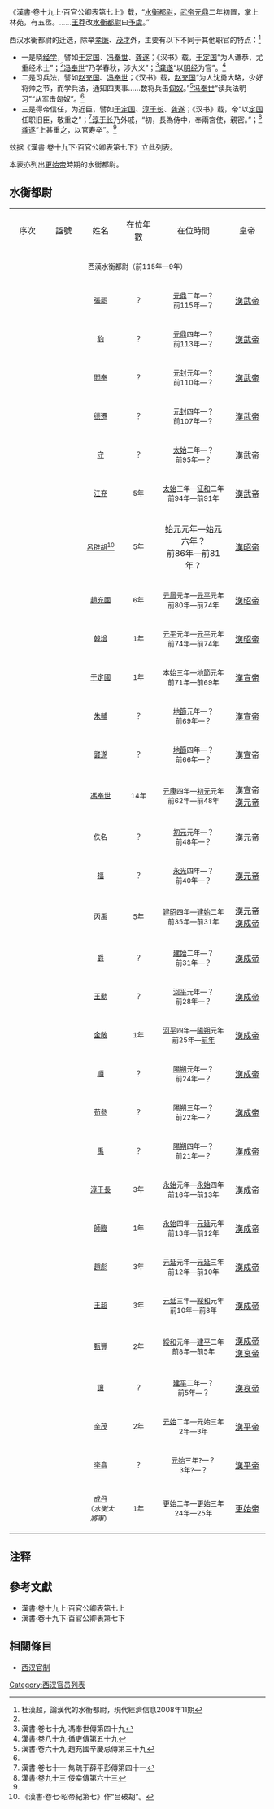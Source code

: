 《漢書‧卷十九上‧百官公卿表第七上》载，“[[水衡都尉|水衡都尉]]，[[汉武帝|武帝]][[元鼎|元鼎]]二年初置，掌上林苑，有五丞。……[[王莽|王莽]]改[[水衡都尉|水衡都尉]]曰[[予虞|予虞]]。”

西汉水衡都尉的迁选，除举[[孝廉|孝廉]]、[[茂才|茂才]]外，主要有以下不同于其他职官的特点：<ref>杜漢超，論漢代的水衡都尉，現代經濟信息2008年11期</ref>
*一是晓[[经学|经学]]，譬如[[于定国|于定国]]、[[冯奉世|冯奉世]]、[[龚遂|龚遂]]；《汉书》载，[[于定国|于定国]]“为人谦恭，尤重经术士”；<ref name=yu/>[[冯奉世|冯奉世]]“乃学春秋，涉大义”；<ref name=feng>漢書·卷七十九·馮奉世傳第四十九</ref>[[龚遂|龚遂]]“以[[明经|明经]]为官”。<ref name=gong>漢書·卷八十九·循吏傳第五十九</ref>
*二是习兵法，譬如[[赵充国|赵充国]]、[[冯奉世|冯奉世]]；《汉书》载，[[赵充国|赵充国]]“为人沈勇大略，少好将帅之节，而学兵法，通知四夷事……数将兵击[[匈奴|匈奴]]。”<ref>漢書·卷六十九·趙充國辛慶忌傳第三十九</ref>[[冯奉世|冯奉世]]“读兵法明习”“从军击匈奴”。<ref name=feng/>
*三是得帝信任，为近臣，譬如[[于定国|于定国]]、[[淳于长|淳于长]]、[[龚遂|龚遂]]；《汉书》载，帝“以[[于定国|定国]]任职旧臣，敬重之”；<ref name=yu>漢書·卷七十一·雋疏于薛平彭傳第四十一</ref>[[淳于长|淳于长]]乃外戚，“初，長為侍中，奉兩宮使，親密。”；<ref>漢書·卷九十三·佞幸傳第六十三</ref>[[龚遂|龚遂]]“上甚重之，以官寿卒”。<ref name=gong/>

玆据《漢書‧卷十九下‧百官公卿表第七下》立此列表。

本表亦列出[[更始帝|更始帝]]時期的水衡都尉。

==水衡都尉==
{| cellpadding="4" cellspacing="0" style="margin: 0 0 1em 1em; border:1px solid #cccccc; text-align:center; empty-cells:show; border-collapse:collapse;" border="1"
|- bgcolor="#F2F2F2"
| width="70" align ="center"|序次 || width="70" align ="center"|諡號 || width="70" align ="center"|姓名 || width="75" align ="center"|在位年數 || width="160" align ="center"|在位時間 || width="70" align ="center"|皇帝
|-
| align ="center" colspan="6" bgcolor="#EFECD1"| <small>西漢水衡都尉（前115年—9年）</small> 
|-
| align ="center"| <small> </small>||<small></small>||<small>  [[張罷|張罷]]  </small>||<small>？</small>||<small> [[元鼎|元鼎]]二年—？<br>前115年—？</small> ||[[漢武帝|漢武帝]]
|-
| align ="center"| <small> </small>||<small></small>||<small>  [[水衡都尉豹|豹]]  </small>||<small>？</small>||<small> [[元鼎|元鼎]]四年—？<br>前113年—？</small> ||[[漢武帝|漢武帝]]
|-
| align ="center"| <small> </small>||<small></small>||<small>  [[閻奉|閻奉]]  </small>||<small>？</small>||<small> [[元封_(西汉)|元封]]元年—？<br>前110年—？</small> ||[[漢武帝|漢武帝]]
|-
| align ="center"| <small></small>||<small></small>||<small>  [[德遷|德遷]]  </small>||<small>？</small>||<small> [[元封_(西汉)|元封]]四年—？<br>前107年—？</small> ||[[漢武帝|漢武帝]]
|-
| align ="center"| <small> </small>||<small></small>||<small>  [[水衡都尉守|守]]  </small>||<small>？</small>||<small> [[太始_(西汉)|太始]]二年—？<br>前95年—？</small> ||[[漢武帝|漢武帝]]
|-
| align ="center"| <small> </small>||<small></small>||<small>  [[江充|江充]]  </small>||<small>5年</small>||<small> [[太始_(西汉)|太始]]三年—[[征和|征和]]二年<br>前94年—前91年</small> ||[[漢武帝|漢武帝]]
|-
| align ="center"| <small> </small>||<small></small>||<small>  [[呂辟胡|呂辟胡]]<ref>《漢書·卷七·昭帝紀第七》作“吕破胡”。</ref>  </small>||<small>5年</small>||</small> [[始元_(西汉)|始元]]元年—[[始元_(西汉)|始元]]六年？<br>前86年—前81年？</small> ||[[漢昭帝|漢昭帝]]
|-
| align ="center"| <small> </small>||<small></small>||<small>  [[趙充國|趙充國]]  </small>||<small>6年</small>||<small> [[元鳳|元鳳]]元年—[[元平|元平]]元年<br>前80年—前74年</small> ||[[漢昭帝|漢昭帝]]
|-
| align ="center"| <small> </small>||<small></small>||<small>  [[韓增|韓增]]  </small>||<small>1年</small>||<small> [[元平|元平]]元年—[[元平|元平]]元年<br>前74年—前74年</small> ||[[漢昭帝|漢昭帝]]
|-
| align ="center"| <small> </small>||<small></small>||<small>  [[于定國|于定國]]  </small>||<small>1年</small>||<small> [[本始|本始]]三年—[[地節|地節]]元年<br>前71年—前69年</small> ||[[漢宣帝|漢宣帝]]
|-
| align ="center"| <small> </small>||<small></small>||<small>  [[朱輔|朱輔]]  </small>||<small>？</small>||<small> [[地節|地節]]元年—？<br>前69年—？</small> ||[[漢宣帝|漢宣帝]]
|-
| align ="center"| <small> </small>||<small></small>||<small>  [[龔遂|龔遂]]  </small>||<small>？</small>||<small> [[地節|地節]]四年—？<br>前66年—？</small> ||[[漢宣帝|漢宣帝]]
|-
| align ="center"| <small> </small>||<small></small>||<small>  [[馮奉世|馮奉世]]  </small>||<small>14年</small>||<small> [[元康_(西汉)|元康]]四年—[[初元|初元]]元年<br>前62年—前48年</small> ||[[漢宣帝|漢宣帝]]<br>[[漢元帝|漢元帝]]
|-
| align ="center"| <small> </small>||<small></small>||<small>  佚名  </small>||<small>？</small>||<small> [[初元|初元]]元年—？<br>前48年—？</small> ||[[漢元帝|漢元帝]]
|-
| align ="center"| <small> </small>||<small></small>||<small>  [[水衡都尉福|福]]  </small>||<small>？</small>||<small> [[永光_(西汉)|永光]]四年—？<br>前40年—？</small> ||[[漢元帝|漢元帝]]
|-
| align ="center"| <small> </small>||<small></small>||<small>  [[丙禹|丙禹]]  </small>||<small>5年</small>||<small> [[建昭|建昭]]四年—[[建始_(汉成帝)|建始]]二年<br>前35年—前31年</small> ||[[漢元帝|漢元帝]]<br>[[漢成帝|漢成帝]]
|-
| align ="center"| <small> </small>||<small></small>||<small>  [[水衡都尉爵|爵]]  </small>||<small>？</small>||<small> [[建始_(汉成帝)|建始]]二年—？<br>前31年—？</small> ||[[漢成帝|漢成帝]]
|-
| align ="center"| <small> </small>||<small></small>||<small>  [[王勳|王勳]]  </small>||<small>？</small>||<small> [[河平|河平]]元年—？<br>前28年—？</small> ||[[漢成帝|漢成帝]]
|-
| align ="center"| <small> </small>||<small></small>||<small>  [[金敞_(西汉)|金敞]]  </small>||<small>1年</small>||<small> [[河平|河平]]四年—[[阳朔_(年号)|陽朔]]元年<br>前25年—[[前年|前年]]</small> ||[[漢成帝|漢成帝]]
|-
| align ="center"| <small> </small>||<small></small>||<small>  [[水衡都尉順|順]]  </small>||<small>？</small>||<small> [[阳朔_(年号)|陽朔]]元年—？<br>前24年—？</small> ||[[漢成帝|漢成帝]]
|-
| align ="center"| <small> </small>||<small></small>||<small>  [[苟參|苟參]]  </small>||<small>？</small>||<small> [[阳朔_(年号)|陽朔]]三年—？<br>前22年—？</small> ||[[漢成帝|漢成帝]]
|-
| align ="center"| <small> </small>||<small></small>||<small>  [[水衡都尉禹|禹]]  </small>||<small>？</small>||<small> [[阳朔_(年号)|陽朔]]四年—？<br>前21年—？</small> ||[[漢成帝|漢成帝]]
|-
| align ="center"| <small> </small>||<small></small>||<small>  [[淳于長|淳于長]]  </small>||<small>3年</small>||<small> [[永始_(西汉)|永始]]元年—[[永始_(西汉)|永始]]四年<br>前16年—前13年</small> ||[[漢成帝|漢成帝]]
|-
| align ="center"| <small> </small>||<small></small>||<small>  [[師臨|師臨]]  </small>||<small>1年</small>||<small> [[永始_(西汉)|永始]]四年—[[元延|元延]]元年<br>前13年—前12年</small> ||[[漢成帝|漢成帝]]
|-
| align ="center"| <small> </small>||<small></small>||<small>  [[趙彪|趙彪]]  </small>||<small>3年</small>||<small> [[元延|元延]]元年—[[元延|元延]]三年<br>前12年—前10年</small> ||[[漢成帝|漢成帝]]
|-
| align ="center"| <small> </small>||<small></small>||<small>  [[王超|王超]]  </small>||<small>3年</small>||<small> [[元延|元延]]三年—[[綏和|綏和]]元年<br>前10年—前8年</small> ||[[漢成帝|漢成帝]]
|-
| align ="center"| <small> </small>||<small></small>||<small>  [[甄豐|甄豐]]  </small>||<small>2年</small>||<small> [[綏和|綏和]]元年—[[建平_(西汉)|建平]]二年<br>前8年—前5年</small> ||[[漢成帝|漢成帝]]<br>[[漢哀帝|漢哀帝]]
|-
| align ="center"| <small> </small>||<small></small>||<small>  [[水衡都尉讓|讓]]  </small>||<small>？</small>||<small> [[建平_(西汉)|建平]]二年—？<br>前5年—？</small> ||[[漢哀帝|漢哀帝]]
|-
| align ="center"| <small> </small>||<small></small>||<small>  [[辛茂|辛茂]]  </small>||<small>2年</small>||<small> [[元始_(西汉)|元始]]二年—元始三年<br>2年—3年</small> ||[[漢平帝|漢平帝]]
|-
| align ="center"| <small> </small>||<small></small>||<small>  [[李翕|李翕]]  </small>||<small>？</small>||<small> [[元始_(西汉)|元始]]三年?—？<br>3年?—？</small> ||[[漢平帝|漢平帝]]
|-
| align ="center"| <small> </small>||<small></small>||<small>[[成丹|成丹]]<br>（''水衡大將軍''）</small>||<small>1年</small>||<small>[[更始_(漢朝)|更始]]二年—[[更始_(漢朝)|更始]]三年<br>24年—25年</small>||[[更始帝|更始帝]]
|}

==注释==
<div class="references-small">
<references></references>
</div>
==參考文獻==
*漢書·卷十九上·百官公卿表第七上 
*漢書·卷十九下·百官公卿表第七下 
==相關條目==
*[[西汉官制|西汉官制]]

[[Category:西汉官员列表|Category:西汉官员列表]]